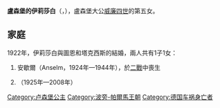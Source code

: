 {{Otheruses|subject=盧森堡大公[[威廉四世_(盧森堡大公)|威廉四世]]的女兒|other=其他名為伊莉莎白的盧森堡公主|盧森堡的伊莉莎白}}
{{Infobox noble
| name         = 盧森堡的伊莉莎白
| image        = ElisabethMarieWilhelminedeLuxembourg.jpg
| birth_date   = {{Birth date|1901|03|07|df=y}}
| birth_place  = [[盧森堡_(城市)|盧森堡市]]
| death_date   = {{Death date and age|1950|08|02|1901|03|07|df=y}}
| death_place  = [[霍恩堡|霍恩堡]]
| burial_place = [[聖埃梅拉姆修道院|聖埃梅拉姆修道院]]
| noble family = [[拿騷王朝|拿騷-威爾堡]]
| father       = [[威廉四世_(盧森堡大公)|盧森堡大公威廉四世]]
| mother       = [[瑪麗亞·安娜_(布拉干薩)|布拉干薩的瑪麗亞·安娜]]
| religion     = [[羅馬天主教|羅馬天主教]]
}}
'''盧森堡的伊莉莎白'''（{{lang-fr|Élisabeth de Luxembourg}}，{{bd|1901年|3月7日|1950年|8月2日}}），盧森堡大公[[威廉四世_(盧森堡大公)|威廉四世]]的第五女。

== 家庭 ==
1922年，伊莉莎白與圖恩和塔克西斯的{{le|路德維希·菲利普王子|Prince Ludwig Philipp of Thurn and Taxis}}結婚，兩人共有1子1女：
# 安歇爾（Anselm，1924年—1944年），於[[第二次世界大戰|二戰]]中喪生
# {{le|圖恩和塔克西斯的伊妮加|Princess Iniga of Thurn and Taxis|伊妮加}}（1925年—2008年）

[[Category:卢森堡公主|Category:卢森堡公主]]
[[Category:波旁-帕爾馬王朝|Category:波旁-帕爾馬王朝]]
[[Category:德国车祸身亡者|Category:德国车祸身亡者]]